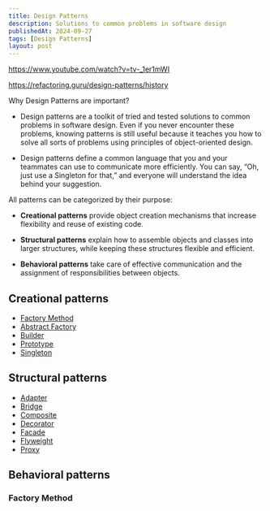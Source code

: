 ```yaml
---
title: Design Patterns
description: Solutions to common problems in software design
publishedAt: 2024-09-27
tags: [Design Patterns]
layout: post
---
```


https://www.youtube.com/watch?v=tv-_1er1mWI

https://refactoring.guru/design-patterns/history

Why Design Patterns are important?

- Design patterns are a toolkit of tried and tested solutions to common problems in software design. Even if you never encounter these problems, knowing patterns is still useful because it teaches you how to solve all sorts of problems using principles of object-oriented design.

- Design patterns define a common language that you and your teammates can use to communicate more efficiently. You can say, “Oh, just use a Singleton for that,” and everyone will understand the idea behind your suggestion.

All patterns can be categorized by their purpose:

- **Creational patterns** provide object creation mechanisms that increase flexibility and reuse of existing code.

- **Structural patterns** explain how to assemble objects and classes into larger structures, while keeping these structures flexible and efficient.

- **Behavioral patterns** take care of effective communication and the assignment of responsibilities between objects.

## Creational patterns

- [Factory Method](https://refactoring.guru/design-patterns/factory-method)
- [Abstract Factory](https://refactoring.guru/design-patterns/abstract-factory)
- [Builder](https://refactoring.guru/design-patterns/builder)
- [Prototype](https://refactoring.guru/design-patterns/prototype)
- [Singleton](https://refactoring.guru/design-patterns/singleton)

## Structural patterns

- [Adapter](https://refactoring.guru/design-patterns/adapter)
- [Bridge](https://refactoring.guru/design-patterns/bridge)
- [Composite](https://refactoring.guru/design-patterns/composite)
- [Decorator](https://refactoring.guru/design-patterns/decorator)
- [Facade](https://refactoring.guru/design-patterns/facade)
- [Flyweight](https://refactoring.guru/design-patterns/flyweight)
- [Proxy](https://refactoring.guru/design-patterns/proxy)

## Behavioral patterns

### Factory Method
